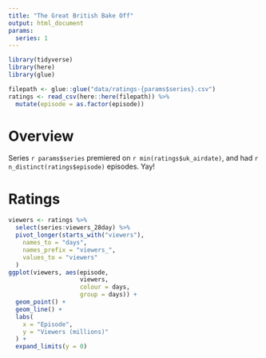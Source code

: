 ```yaml
---
title: "The Great British Bake Off"
output: html_document
params:
  series: 1
---
```


```r
library(tidyverse)
library(here)
library(glue)
```

```r
filepath <- glue::glue("data/ratings-{params$series}.csv")
ratings <- read_csv(here::here(filepath)) %>% 
  mutate(episode = as.factor(episode))
```


# Overview

Series `r params$series` premiered on `r min(ratings$uk_airdate)`, and had `r n_distinct(ratings$episode)` episodes. Yay!

# Ratings

```r
viewers <- ratings %>% 
  select(series:viewers_28day) %>% 
  pivot_longer(starts_with("viewers"), 
    names_to = "days", 
    names_prefix = "viewers_", 
    values_to = "viewers"
  ) 
ggplot(viewers, aes(episode, 
                    viewers, 
                    colour = days, 
                    group = days)) + 
  geom_point() + 
  geom_line() + 
  labs(
    x = "Episode", 
    y = "Viewers (millions)"
  ) +
  expand_limits(y = 0) 
```
